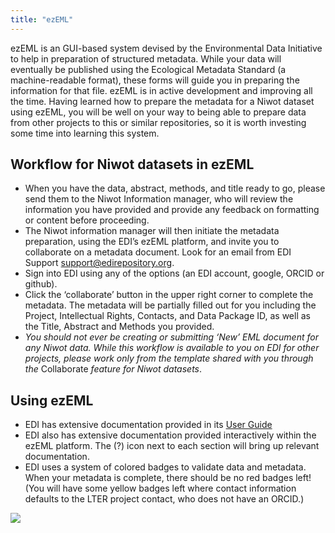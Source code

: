 ```yaml
---
title: "ezEML"
---
```


ezEML is an GUI-based system devised by the Environmental Data Initiative to help in preparation of structured metadata. While your data will eventually be published using the Ecological Metadata Standard (a machine-readable format), these forms will guide you in preparing the information for that file. ezEML is in active development and improving all the time. Having learned how to prepare the metadata for a Niwot dataset using ezEML, you will be well on your way to being able to prepare data from other projects to this or similar repositories, so it is worth investing some time into learning this system.

## Workflow for **Niwot** datasets in ezEML

-   When you have the data, abstract, methods, and title ready to go, please send them to the Niwot Information manager, who will review the information you have provided and provide any feedback on formatting or content before proceeding.
-   The Niwot information manager will then initiate the metadata preparation, using the EDI's ezEML platform, and invite you to collaborate on a metadata document. Look for an email from EDI Support [support\@edirepository.org](mailto:support@edirepository.org){.email}.
-   Sign into EDI using any of the options (an EDI account, google, ORCID or github).
-   Click the 'collaborate' button in the upper right corner to complete the metadata. The metadata will be partially filled out for you including the Project, Intellectual Rights, Contacts, and Data Package ID, as well as the Title, Abstract and Methods you provided.
-   *You should not ever be creating or submitting 'New' EML document for any Niwot data. While this workflow is available to you on EDI for other projects, please work only from the template shared with you through the* Collaborate *feature for Niwot datasets*.

## Using ezEML

-   EDI has extensive documentation provided in its [User Guide](https://ezeml.edirepository.org/eml/user_guide)
-   EDI also has extensive documentation provided interactively within the ezEML platform. The (?) icon next to each section will bring up relevant documentation.
-   EDI uses a system of colored badges to validate data and metadata. When your metadata is complete, there should be no red badges left! (You will have some yellow badges left where contact information defaults to the LTER project contact, who does not have an ORCID.)

::: .{column-margin}
![](figures/badges.jpg)
:::





